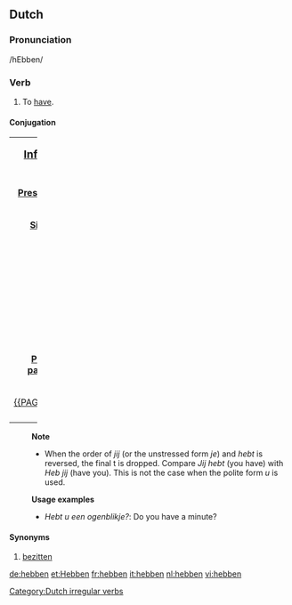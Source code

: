 ==Dutch==
===Pronunciation===
/hEbben/
===Verb===
#To [[have]].
====Conjugation====

{| border=1 rules=all style="border:1px solid #99B3FF; background-color:#f9f9f9; padding:5px; font-size: 95%; width:100%;"
|colspan=8 width=100% align=center|<big>'''[[Infinitive]]:''' {{PAGENAME}}</big>
|-
|colspan=8 height=9px|
|-
|colspan=4 width=50% align=center|'''[[Present tense]]'''
|colspan=4 width=50% align=center|'''[[Past tense]]'''
|-
|colspan=2 width=25% align=center|'''[[Singular]]'''
|colspan=2 width=25% align=center|'''[[Plural]]'''
|colspan=2 width=25% align=center|'''[[Singular]]'''
|colspan=2 width=25% align=center|'''[[Plural]]'''
|-
|width=5% align=center|ik
|width=20% align=center|{{~if|{{{1|}}}|[[{{{1}}}]]|-}}
|width=5% align=center|wij
|width=20% align=center|{{PAGENAME}}
|width=5% align=center|ik
|width=20% align=center|{{~if|{{{3|}}}|[[{{{3}}}]]|-}}
|width=5% align=center|wij
|width=20% align=center|{{~if|{{{4|}}}|[[{{{4}}}]]|-}}
|-
|width=5% align=center|jij
|width=20% align=center|{{~if|{{{2|}}}|[[{{{2}}}]]|-}}
|width=5% align=center|jullie
|width=20% align=center|{{PAGENAME}}
|width=5% align=center|jij
|width=20% align=center|{{~if|{{{3|}}}|[[{{{3}}}]]|-}}
|width=5% align=center|jullie
|width=20% align=center|{{~if|{{{4|}}}|[[{{{4}}}]]|-}}
|-
|width=5% align=center|hij/zij
|width=20% align=center|{{~if|{{{2|}}}|[[{{{2}}}]]|-}}
|width=5% align=center|zij
|width=20% align=center|{{PAGENAME}}
|width=5% align=center|hij/zij
|width=20% align=center|{{~if|{{{3|}}}|[[{{{3}}}]]|-}}
|width=5% align=center|zij
|width=20% align=center|{{~if|{{{4|}}}|[[{{{4}}}]]|-}}
|-
|colspan=8 height=9px|
|-
|colspan=2 width=25% align=center|'''[[Present participle]]'''
|colspan=2 width=25% align=center|'''([[Auxiliary]]) [[Past participle]]'''
|colspan=2 width=25% align=center|'''[[Imperative]]'''
|colspan=2 width=25% align=center|'''[[Subjunctive]]'''
|-
|colspan=2 width=25% align=center|[[{{PAGENAME}}d]]
|colspan=2 width=25% align=center|{{~if|{{{5|}}}|({{{5}}})|-}} {{~if|{{{6|}}}|[[{{{6}}}]]|-}}
|colspan=2 width=25% align=center|{{~if|{{{1|}}}|[[{{{1}}}]]|-}}
|colspan=2 width=25% align=center|{{~if|{{{7|}}}|[[{{{7}}}]]|-}}
|-
|}


:'''Note'''
:* When the order of ''jij'' (or the unstressed form ''je'') and ''hebt'' is reversed, the final t is dropped. Compare ''Jij hebt'' (you have) with ''Heb jij'' (have you). This is not the case when the polite form ''u'' is used.

:'''Usage examples'''
:* ''Hebt u een ogenblikje?'': Do you have a minute?

==== Synonyms ====
# [[bezitten]]

[[Category:Dutch irregular verbs]]

[[de:hebben]]
[[et:Hebben]]
[[fr:hebben]]
[[it:hebben]]
[[nl:hebben]]
[[vi:hebben]]